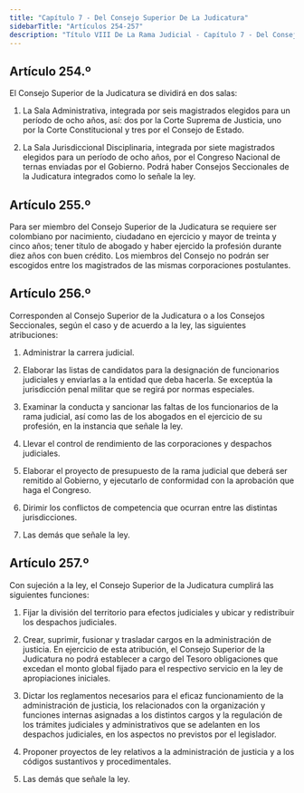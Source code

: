 ```yaml
---
title: "Capítulo 7 - Del Consejo Superior De La Judicatura"
sidebarTitle: "Artículos 254-257"
description: "Título VIII De La Rama Judicial - Capítulo 7 - Del Consejo Superior De La Judicatura"
---
```


## Artículo 254.º

El Consejo Superior de la Judicatura se dividirá en dos salas:

1. La Sala Administrativa, integrada por seis magistrados elegidos para un período de ocho años, así: dos por la Corte Suprema de Justicia, uno por la Corte Constitucional y tres por el Consejo de Estado.

2. La Sala Jurisdiccional Disciplinaria, integrada por siete magistrados elegidos para un período de ocho años, por el Congreso Nacional de ternas enviadas por el Gobierno. Podrá haber Consejos Seccionales de la Judicatura integrados como lo señale la ley.

## Artículo 255.º

Para ser miembro del Consejo Superior de la Judicatura se requiere ser colombiano por nacimiento, ciudadano en ejercicio y mayor de treinta y cinco años; tener título de abogado y haber ejercido la profesión durante diez años con buen crédito. Los miembros del Consejo no podrán ser escogidos entre los magistrados de las mismas corporaciones postulantes.

## Artículo 256.º

Corresponden al Consejo Superior de la Judicatura o a los Consejos Seccionales, según el caso y de acuerdo a la ley, las siguientes atribuciones:

1. Administrar la carrera judicial.

2. Elaborar las listas de candidatos para la designación de funcionarios judiciales y enviarlas a la entidad que deba hacerla. Se exceptúa la jurisdicción penal militar que se regirá por normas especiales.

3. Examinar la conducta y sancionar las faltas de los funcionarios de la rama judicial, así como las de los abogados en el ejercicio de su profesión, en la instancia que señale la ley.

4. Llevar el control de rendimiento de las corporaciones y despachos judiciales.

5. Elaborar el proyecto de presupuesto de la rama judicial que deberá ser remitido al Gobierno, y ejecutarlo de conformidad con la aprobación que haga el Congreso.

6. Dirimir los conflictos de competencia que ocurran entre las distintas jurisdicciones.

7. Las demás que señale la ley.

## Artículo 257.º

Con sujeción a la ley, el Consejo Superior de la Judicatura cumplirá las siguientes funciones:

1. Fijar la división del territorio para efectos judiciales y ubicar y redistribuir los despachos judiciales.

2. Crear, suprimir, fusionar y trasladar cargos en la administración de justicia. En ejercicio de esta atribución, el Consejo Superior de la Judicatura no podrá establecer a cargo del Tesoro obligaciones que excedan el monto global fijado para el respectivo servicio en la ley de apropiaciones iniciales.

3. Dictar los reglamentos necesarios para el eficaz funcionamiento de la administración de justicia, los relacionados con la organización y funciones internas asignadas a los distintos cargos y la regulación de los trámites judiciales y administrativos que se adelanten en los despachos judiciales, en los aspectos no previstos por el legislador.

4. Proponer proyectos de ley relativos a la administración de justicia y a los códigos sustantivos y procedimentales.

5. Las demás que señale la ley.
